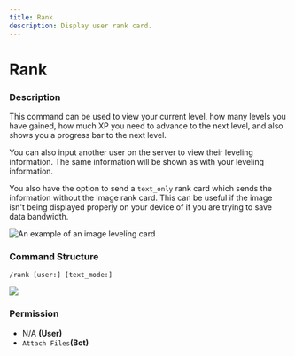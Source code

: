 ```yaml
---
title: Rank
description: Display user rank card.
---
```


# Rank
### Description

This command can be used to view your current level, how many levels you have gained, how much XP you need to advance to the next level, and also shows you a progress bar to the next level.

You can also input another user on the server to view their leveling information. The same information will be shown as with your leveling information.

You also have the option to send a `text_only` rank card which sends the information without the image rank card. This can be useful if the image isn't being displayed properly on your device of if you are trying to save data bandwidth.

![An example of an image leveling card](https://cdn.discordapp.com/attachments/952517247967051776/1094539785219080262/level-card.png)

### Command Structure

```
/rank [user:] [text_mode:]
```

![](https://i.imgur.com/ensEoOr.png)

### **Permission**

* N/A **(User)**
* `Attach Files`**(Bot)**
